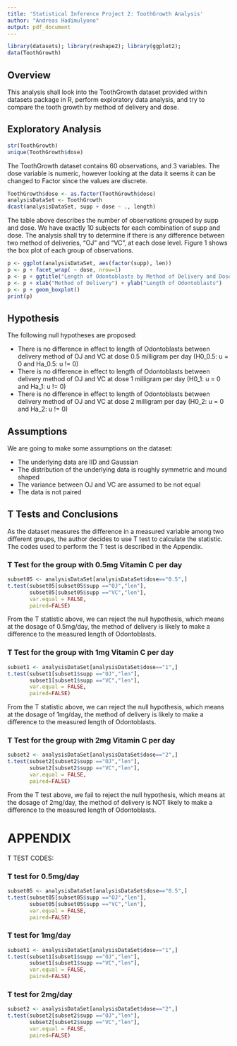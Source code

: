 ```yaml
---
title: 'Statistical Inference Project 2: ToothGrowth Analysis'
author: "Andreas Hadimulyono"
output: pdf_document
---
```



``` r
library(datasets); library(reshape2); library(ggplot2);
data(ToothGrowth)
```

## Overview

This analysis shall look into the ToothGrowth dataset provided within datasets package in R, perform exploratory data analysis, and try to compare the tooth growth by method of delivery and dose.

## Exploratory Analysis

``` r
str(ToothGrowth)
unique(ToothGrowth$dose)
```

The ToothGrowth dataset contains 60 observations, and 3 variables. The dose variable is numeric, however looking at the data it seems it can be changed to Factor since the values are discrete.

``` r
ToothGrowth$dose <- as.factor(ToothGrowth$dose)
analysisDataSet <- ToothGrowth
dcast(analysisDataSet, supp + dose ~ ., length)
```

The table above describes the number of observations grouped by supp and dose. We have exactly 10 subjects for each combination of supp and dose. The analysis shall try to determine if there is any difference between two method of deliveries, "OJ" and "VC", at each dose level. Figure 1 shows the box plot of each group of observations.

``` r
p <- ggplot(analysisDataSet, aes(factor(supp), len))
p <- p + facet_wrap( ~ dose, nrow=1)
p <- p + ggtitle("Length of Odontoblasts by Method of Delivery and Dose")
p <- p + xlab("Method of Delivery") + ylab("Length of Odontoblasts") 
p <- p + geom_boxplot()
print(p)

```

## Hypothesis

The following null hypotheses are proposed:

- There is no difference in effect to length of Odontoblasts between delivery method of OJ and VC at dose 0.5 milligram per day (H0_0.5: u = 0 and Ha_0.5: u != 0)
- There is no difference in effect to length of Odontoblasts between delivery method of OJ and VC at dose 1 milligram per day (H0_1: u = 0 and Ha_1: u != 0)
- There is no difference in effect to length of Odontoblasts between delivery method of OJ and VC at dose 2 milligram per day (H0_2: u = 0 and Ha_2: u != 0)

## Assumptions

We are going to make some assumptions on the dataset:

- The underlying data are IID and Gaussian
- The distribution of the underlying data is roughly symmetric and mound shaped
- The variance between OJ and VC are assumed to be not equal
- The data is not paired

## T Tests and Conclusions

As the dataset measures the difference in a measured variable among two different groups, the author decides to use T test to calculate the statistic. The codes used to perform the T test is described in the Appendix.

### T Test for the group with 0.5mg Vitamin C per day

``` r
subset05 <- analysisDataSet[analysisDataSet$dose=="0.5",]
t.test(subset05[subset05$supp =="OJ","len"], 
       subset05[subset05$supp =="VC","len"],
       var.equal = FALSE,
       paired=FALSE)

```

From the T statistic above, we can reject the null hypothesis, which means at the dosage of 0.5mg/day, the method of delivery is likely to make a difference to the measured length of Odontoblasts.

### T Test for the group with 1mg Vitamin C per day

``` r
subset1 <- analysisDataSet[analysisDataSet$dose=="1",]
t.test(subset1[subset1$supp =="OJ","len"], 
       subset1[subset1$supp =="VC","len"],
       var.equal = FALSE,
       paired=FALSE)

```

From the T statistic above, we can reject the null hypothesis, which means at the dosage of 1mg/day, the method of delivery is likely to make a difference to the measured length of Odontoblasts.

### T Test for the group with 2mg Vitamin C per day

``` r
subset2 <- analysisDataSet[analysisDataSet$dose=="2",]
t.test(subset2[subset2$supp =="OJ","len"], 
       subset2[subset2$supp =="VC","len"],
       var.equal = FALSE,
       paired=FALSE)

```

From the T test above, we fail to reject the null hypothesis, which means at the dosage of 2mg/day, the method of delivery is NOT likely to make a difference to the measured length of Odontoblasts.

\newpage

# APPENDIX

T TEST CODES:

### T test for 0.5mg/day 

``` r
subset05 <- analysisDataSet[analysisDataSet$dose=="0.5",]
t.test(subset05[subset05$supp =="OJ","len"], 
       subset05[subset05$supp =="VC","len"],
       var.equal = FALSE,
       paired=FALSE)

```

### T test for 1mg/day 

``` r
subset1 <- analysisDataSet[analysisDataSet$dose=="1",]
t.test(subset1[subset1$supp =="OJ","len"], 
       subset1[subset1$supp =="VC","len"],
       var.equal = FALSE,
       paired=FALSE)

```

### T test for 2mg/day 

``` r
subset2 <- analysisDataSet[analysisDataSet$dose=="2",]
t.test(subset2[subset2$supp =="OJ","len"], 
       subset2[subset2$supp =="VC","len"],
       var.equal = FALSE,
       paired=FALSE)

```
